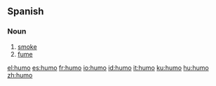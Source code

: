 == Spanish ==
=== Noun ===
{{es-noun-m}}

# [[smoke]]
# [[fume]]

[[el:humo]]
[[es:humo]]
[[fr:humo]]
[[io:humo]]
[[id:humo]]
[[it:humo]]
[[ku:humo]]
[[hu:humo]]
[[zh:humo]]